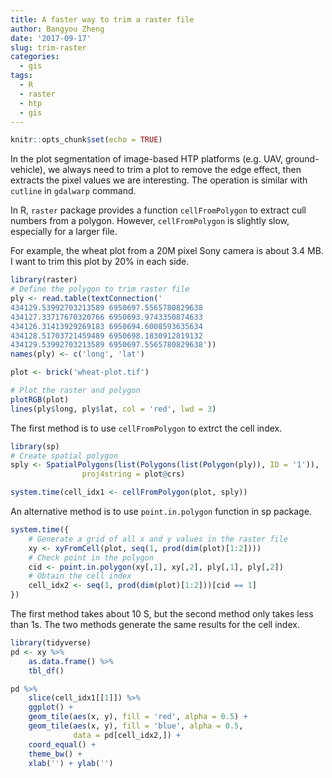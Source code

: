 ```yaml
---
title: A faster way to trim a raster file
author: Bangyou Zheng
date: '2017-09-17'
slug: trim-raster
categories:
  - gis
tags:
  - R
  - raster
  - htp
  - gis
---
```


```r
knitr::opts_chunk$set(echo = TRUE)
```


In the plot segmentation of image-based HTP platforms (e.g. UAV, ground-vehicle), we always need to trim a plot to remove the edge effect, then extracts the pixel values we are interesting. The operation is similar with `cutline` in `gdalwarp` command.

In R, `raster` package provides a function `cellFromPolygon` to extract cull numbers from a polygon. However, `cellFromPolygon` is slightly slow, especially for a larger file. 

For example, the wheat plot from a 20M pixel Sony camera is about 3.4 MB. I want to trim this plot by 20% in each side. 

```r
library(raster)
# Define the polygon to trim raster file 
ply <- read.table(textConnection('
434129.53992703213589 6950697.5565780829638
434127.33717670320766 6950693.9743350874633
434126.31413929269183 6950694.6008593635634
434128.51703721459489 6950698.1830912819132
434129.53992703213589 6950697.5565780829638'))
names(ply) <- c('long', 'lat')

plot <- brick('wheat-plot.tif')

# Plot the raster and polygon
plotRGB(plot)
lines(ply$long, ply$lat, col = 'red', lwd = 3)

```

The first method is to use `cellFromPolygon` to extrct the cell index. 
 
```r
library(sp)
# Create spatial polygon
sply <- SpatialPolygons(list(Polygons(list(Polygon(ply)), ID = '1')), 
                proj4string = plot@crs)

system.time(cell_idx1 <- cellFromPolygon(plot, sply))
```

An alternative method is to use `point.in.polygon` function in sp package.

```r
system.time({
    # Generate a grid of all x and y values in the raster file
    xy <- xyFromCell(plot, seq(1, prod(dim(plot)[1:2])))
    # Check point in the polygon
    cid <- point.in.polygon(xy[,1], xy[,2], ply[,1], ply[,2])
    # Obtain the cell index
    cell_idx2 <- seq(1, prod(dim(plot)[1:2]))[cid == 1]
})

```
The first method takes about 10 S, but the second method only takes less than 1s. The two methods generate the same results for the cell index. 

```r

library(tidyverse)
pd <- xy %>% 
    as.data.frame() %>% 
    tbl_df() 

pd %>%
    slice(cell_idx1[[1]]) %>% 
    ggplot() +
    geom_tile(aes(x, y), fill = 'red', alpha = 0.5) +
    geom_tile(aes(x, y), fill = 'blue', alpha = 0.5, 
              data = pd[cell_idx2,]) +
    coord_equal() + 
    theme_bw() +
    xlab('') + ylab('')
```

